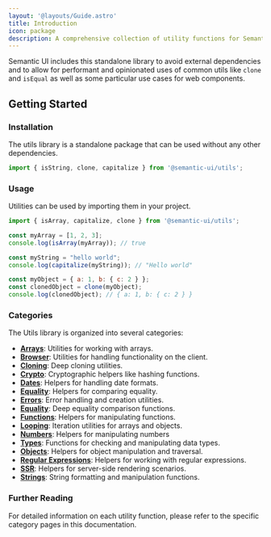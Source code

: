 ```yaml
---
layout: '@layouts/Guide.astro'
title: Introduction
icon: package
description: A comprehensive collection of utility functions for Semantic UI
---
```


Semantic UI includes this standalone library to avoid external dependencies and to allow for performant and opinionated uses of common utils like `clone` and `isEqual` as well as some particular use cases for web components.


## Getting Started

### Installation

The utils library is a standalone package that can be used without any other dependencies.

```javascript
import { isString, clone, capitalize } from '@semantic-ui/utils';
```

### Usage

Utilities can be used by importing them in your project.

```javascript
import { isArray, capitalize, clone } from '@semantic-ui/utils';

const myArray = [1, 2, 3];
console.log(isArray(myArray)); // true

const myString = "hello world";
console.log(capitalize(myString)); // "Hello world"

const myObject = { a: 1, b: { c: 2 } };
const clonedObject = clone(myObject);
console.log(clonedObject); // { a: 1, b: { c: 2 } }
```

### Categories

The Utils library is organized into several categories:

- **[Arrays](/utils/arrays)**: Utilities for working with arrays.
- **[Browser](/utils/browser)**: Utilities for handling functionality on the client.
- **[Cloning](/utils/cloning)**: Deep cloning utilities.
- **[Crypto](/utils/crypto)**: Cryptographic helpers like hashing functions.
- **[Dates](/utils/dates)**: Helpers for handling date formats.
- **[Equality](/utils/dates)**: Helpers for comparing equality.
- **[Errors](/utils/errors)**: Error handling and creation utilities.
- **[Equality](/utils/equality)**: Deep equality comparison functions.
- **[Functions](/utils/functions)**: Helpers for manipulating functions.
- **[Looping](/utils/looping)**: Iteration utilities for arrays and objects.
- **[Numbers](/utils/looping)**: Helpers for manipulating numbers
- **[Types](/utils/types)**: Functions for checking and manipulating data types.
- **[Objects](/utils/objects)**: Helpers for object manipulation and traversal.
- **[Regular Expressions](/utils/regex)**: Helpers for working with regular expressions.
- **[SSR](/utils/ssr)**: Helpers for server-side rendering scenarios.
- **[Strings](/utils/ssr)**: String formatting and manipulation functions.


### Further Reading

For detailed information on each utility function, please refer to the specific category pages in this documentation.
